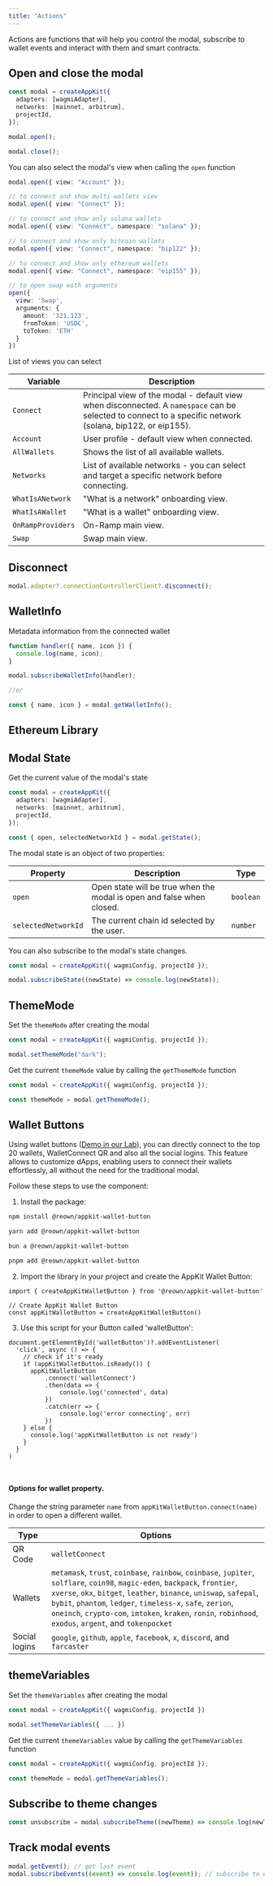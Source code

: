 ```yaml
---
title: "Actions"
---
```



Actions are functions that will help you control the modal, subscribe to wallet events and interact with them and smart contracts.

## Open and close the modal

```ts
const modal = createAppKit({
  adapters: [wagmiAdapter],
  networks: [mainnet, arbitrum],
  projectId,
});

modal.open();

modal.close();
```

You can also select the modal's view when calling the `open` function

```ts
modal.open({ view: "Account" });

// to connect and show multi wallets view
modal.open({ view: "Connect" });

// to connect and show only solana wallets
modal.open({ view: "Connect", namespace: "solana" });

// to connect and show only bitcoin wallets
modal.open({ view: "Connect", namespace: "bip122" });

// to connect and show only ethereum wallets
modal.open({ view: "Connect", namespace: "eip155" });

// to open swap with arguments
open({
  view: 'Swap',
  arguments: {
    amount: '321.123',
    fromToken: 'USDC',
    toToken: 'ETH'
  }
})
```

List of views you can select

| Variable          | Description                                                                                                                                               |
| ----------------- | --------------------------------------------------------------------------------------------------------------------------------------------------------- |
| `Connect`         | Principal view of the modal - default view when disconnected. A `namespace` can be selected to connect to a specific network (solana, bip122, or eip155). |
| `Account`         | User profile - default view when connected.                                                                                                               |
| `AllWallets`      | Shows the list of all available wallets.                                                                                                                  |
| `Networks`        | List of available networks - you can select and target a specific network before connecting.                                                              |
| `WhatIsANetwork`  | "What is a network" onboarding view.                                                                                                                      |
| `WhatIsAWallet`   | "What is a wallet" onboarding view.                                                                                                                       |
| `OnRampProviders` | On-Ramp main view.                                                                                                                                        |
| `Swap`            | Swap main view.                                                                                                                                           |

## Disconnect

```ts
modal.adapter?.connectionControllerClient?.disconnect();
```

## WalletInfo

Metadata information from the connected wallet

```ts
function handler({ name, icon }) {
  console.log(name, icon);
}

modal.subscribeWalletInfo(handler);

//or

const { name, icon } = modal.getWalletInfo();
```

## Ethereum Library

<Tabs>
<Tab title="Wagmi">

<WagmiActions />

</Tab>
<Tab title="Ethers">

<EthersActions />

</Tab>
</Tabs>

## Modal State

Get the current value of the modal's state

```ts
const modal = createAppKit({
  adapters: [wagmiAdapter],
  networks: [mainnet, arbitrum],
  projectId,
});

const { open, selectedNetworkId } = modal.getState();
```

The modal state is an object of two properties:

| Property            | Description                                                           | Type      |
| ------------------- | --------------------------------------------------------------------- | --------- |
| `open`              | Open state will be true when the modal is open and false when closed. | `boolean` |
| `selectedNetworkId` | The current chain id selected by the user.                            | `number`  |

You can also subscribe to the modal's state changes.

```ts
const modal = createAppKit({ wagmiConfig, projectId });

modal.subscribeState((newState) => console.log(newState));
```

## ThemeMode

Set the `themeMode` after creating the modal

```ts
const modal = createAppKit({ wagmiConfig, projectId });

modal.setThemeMode("dark");
```

Get the current `themeMode` value by calling the `getThemeMode` function

```ts
const modal = createAppKit({ wagmiConfig, projectId });

const themeMode = modal.getThemeMode();
```


## Wallet Buttons


Using wallet buttons ([Demo in our Lab](https://appkit-lab.reown.com/library/wagmi-wallet-button/)), you can directly connect to the top 20 wallets, WalletConnect QR and also all the social logins.
This feature allows to customize dApps, enabling users to connect their wallets effortlessly, all without the need for the traditional modal.

Follow these steps to use the component:

1. Install the package:

<CodeGroup>

```bash npm
npm install @reown/appkit-wallet-button
```

```bash Yarn
yarn add @reown/appkit-wallet-button
```

```bash Bun
bun a @reown/appkit-wallet-button
```

```bash pnpm
pnpm add @reown/appkit-wallet-button
```

</CodeGroup>

2. Import the library in your project and create the AppKit Wallet Button:

```tsx
import { createAppKitWalletButton } from '@reown/appkit-wallet-button'

// Create AppKit Wallet Button
const appKitWalletButton = createAppKitWalletButton()
```

3. Use this script for your Button called 'walletButton':

```tsx
document.getElementById('walletButton')?.addEventListener(
  'click', async () => {
    // check if it's ready
    if (appKitWalletButton.isReady()) {
      appKitWalletButton
          .connect('walletConnect')
          .then(data => {
              console.log('connected', data)
          })
          .catch(err => {
              console.log('error connecting', err)
          })
    } else {
      console.log('appKitWalletButton is not ready')
    }
  }
)

 
```

#### Options for wallet property. 
Change the string parameter `name` from `appKitWalletButton.connect(name)` in order to open a different wallet.

| Type          | Options                                                                                                                                                                                                                                                                                                                                                                       |
| ------------- | ----------------------------------------------------------------------------------------------------------------------------------------------------------------------------------------------------------------------------------------------------------------------------------------------------------------------------------------------------------------------------- |
| QR Code       | `walletConnect`                                                                                                                                                                                                                                                                                                                                                               |
| Wallets       | `metamask`, `trust`, `coinbase`, `rainbow`, `coinbase`, `jupiter`, `solflare`, `coin98`, `magic-eden`, `backpack`, `frontier`, `xverse`, `okx`, `bitget`, `leather`, `binance`, `uniswap`, `safepal`, `bybit`, `phantom`, `ledger`, `timeless-x`, `safe`, `zerion`, `oneinch`, `crypto-com`, `imtoken`, `kraken`, `ronin`, `robinhood`, `exodus`, `argent`, and `tokenpocket` |
| Social logins | `google`, `github`, `apple`, `facebook`, `x`, `discord`, and `farcaster`                                                                                                                                                                                                                                                                                                      |


## themeVariables

Set the `themeVariables` after creating the modal

```ts
const modal = createAppKit({ wagmiConfig, projectId })

modal.setThemeVariables({ ... })
```

Get the current `themeVariables` value by calling the `getThemeVariables` function

```ts
const modal = createAppKit({ wagmiConfig, projectId });

const themeMode = modal.getThemeVariables();
```

## Subscribe to theme changes

```ts
const unsubscribe = modal.subscribeTheme((newTheme) => console.log(newTheme));
```

## Track modal events

```ts
modal.getEvent(); // get last event
modal.subscribeEvents((event) => console.log(event)); // subscribe to events
```
